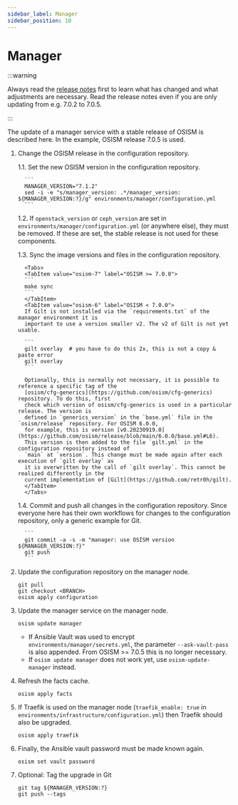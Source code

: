 ```yaml
---
sidebar_label: Manager
sidebar_position: 10
---
```



# Manager

:::warning

Always read the [release notes](https://osism.tech/docs/release-notes/) first to learn what has changed and what
adjustments are necessary. Read the release notes even if you are only updating from e.g. 7.0.2 to 7.0.5.

:::

The update of a manager service with a stable release of OSISM is described here.
In the example, OSISM release 7.0.5 is used.

1. Change the OSISM release in the configuration repository.

    1.1. Set the new OSISM version in the configuration repository.

         ```
         MANAGER_VERSION="7.1.2"
         sed -i -e "s/manager_version: .*/manager_version: ${MANAGER_VERSION:?}/g" environments/manager/configuration.yml
         ```

    1.2. If `openstack_version` or `ceph_version` are set in `environments/manager/configuration.yml`
         (or anywhere else), they must be removed. If these are set, the stable release is not used for
         these components.


    1.3. Sync the image versions and files in the configuration repository.

         <Tabs>
         <TabItem value="osism-7" label="OSISM >= 7.0.0">
         ```
         make sync
         ```
         </TabItem>
         <TabItem value="osism-6" label="OSISM < 7.0.0">
         If Gilt is not installed via the `requirements.txt` of the manager environment it is
         important to use a version smaller v2. The v2 of Gilt is not yet usable.

         ```
         gilt overlay  # you have to do this 2x, this is not a copy & paste error
         gilt overlay
         ```

         Optionally, this is normally not necessary, it is possible to reference a specific tag of the
         [osism/cfg-generics](https://github.com/osism/cfg-generics) repository. To do this, first
         check which version of osism/cfg-generics is used in a particular release. The version is
         defined in `generics_version` in the `base.yml` file in the `osism/release` repository. For OSISM 6.0.0,
         for example, this is version [v0.20230919.0](https://github.com/osism/release/blob/main/6.0.0/base.yml#L6).
         This version is then added to the file `gilt.yml` in the configuration repository instead of
         `main` at `version`. This change must be made again after each execution of `gilt overlay` as
         it is overwritten by the call of `gilt overlay`. This cannot be realized differently in the
         current implementation of [Gilt](https://github.com/retr0h/gilt).
         </TabItem>
         </Tabs>

    1.4. Commit and push all changes in the configuration repository. Since everyone here has their own
         workflows for changes to the configuration repository, only a generic example for Git.

         ```
         git commit -a -s -m "manager: use OSISM version ${MANAGER_VERSION:?}"
         git push
         ```

2. Update the configuration repository on the manager node.

   ```
   git pull
   git checkout <BRANCH>
   osism apply configuration
   ```

3. Update the manager service on the manager node.

   ```
   osism update manager
   ```

   * If Ansible Vault was used to encrypt `environments/manager/secrets.yml`, the parameter
     `--ask-vault-pass` is also appended. From OSISM >= 7.0.5 this is no longer necessary.
   * If `osism update manager` does not work yet, use `osism-update-manager` instead.


4. Refresh the facts cache.

   ```
   osism apply facts
   ```

5. If Traefik is used on the manager node (`traefik_enable: true` in `environments/infrastructure/configuration.yml`)
   then Traefik should also be upgraded.

   ```
   osism apply traefik
   ```

6. Finally, the Ansible vault password must be made known again.

   ```
   osism set vault password
   ```
7. Optional: Tag the upgrade in Git
   ```
   git tag ${MANAGER_VERSION:?}
   git push --tags
   ```
